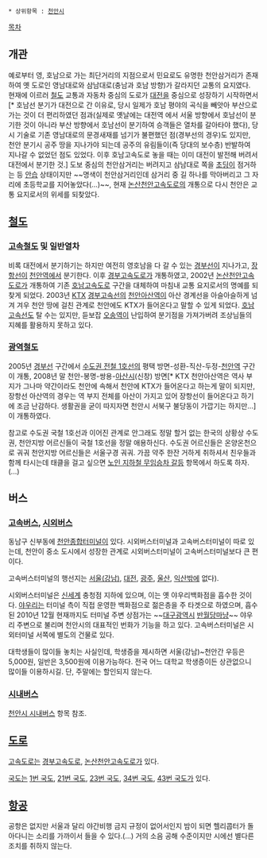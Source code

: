  * 상위항목 : [[천안시]]

[[목차]]
== 개관 ==
예로부터 영, 호남으로 가는 최단거리의 지점으로서 민요로도 유명한 천안삼거리가 존재하여 옛 도로인 영남대로와 삼남대로(충남과 호남 방향)가 갈라지던 교통의 요지였다. 현재에 이르러 [[철도]] 교통과 자동차 중심의 도로가 [[대전광역시|대전]]을 중심으로 성장하기 시작하면서[* 호남선 분기가 대전으로 간 이유로, 당시 일제가 호남 평야의 곡식을 빼앗아 부산으로 가는 것이 더 편리하였던 점과(실제로 옛날에는 대전역 에서 서울 방향에서 호남선이 분기한 것이 아니라 부산 방향에서 호남선이 분기하여 승객들은 열차를 갈아타야 했다), 당시 기술로 기존 영남대로의 문경새재를 넘기가 불편했던 점(경부선의 경우)도 있지만, 천안 분기시 공주 땅을 지나가야 되는데 공주의 유림들이(즉 당대의 보수층) 반발하여 지나갈 수 없었던 점도 있었다. 이후 호남고속도로 놓을 때는 이미 대전이 발전해 버려서 대전에서 분기한 것.] 도보 중심의 천안삼거리는 버려지고 삼남대로 쪽을 [[초딩]]이 점거하는 등 [[안습]] 상태이지만 ~~명색이 천안삼거리인데 삼거리 중 길 하나를 막아버리고 그 자리에 초등학교를 지어놓았다(...)~~, 현재 [[논산천안고속도로]]의 개통으로 다시 천안은 교통 요지로서의 위세를 되찾았다.

== [[철도]] ==
=== [[고속철도]] 및 일반열차 ===
비록 대전에서 분기하기는 하지만 여전히 영호남을 다 갈 수 있는 [[경부선]]이 지나가고, [[장항선(철도)|장항선]]이 [[천안역]]에서 분기한다. 이후 [[경부고속도로]]가 개통하였고, 2002년 [[논산천안고속도로]]가 개통하여 기존 [[호남고속도로]] 구간을 대체하여 마침내 교통 요지로서의 명예를 되찾게 되었다. 2003년 [[KTX]] [[경부고속선]]의 [[천안아산역]]이 아산 경계선을 아슬아슬하게 넘겨 겨우 천안 땅에 걸친 관계로 천안에도 KTX가 들어온다고 말할 수 있게 되었다. [[호남고속선]]도 탈 수는 있지만, 듣보잡 [[오송역]]이 난입하여 분기점을 가져가버려 조상님들의 지혜를 활용하지 못하고 있다. 

=== [[광역철도]] ===
2005년 [[경부선]] 구간에서 [[수도권 전철 1호선]]의 평택 방면-성환-직산-두정-[[천안역]] 구간이 개통, 2008년 말 천안-봉명-쌍용-[[아산시]](신창) 방면[* KTX 천안아산역은 역사 부지가 그나마 약간이라도 천안에 속해서 천안에 KTX가 들어온다고 하는게 말이 되지만, 장항선 아산역의 경우는 역 부지 전체를 아산이 가지고 있어 장항선이 들어온다고 하기에 조금 난감하다. 생활권을 굳이 따지자면 천안시 서북구 불당동이 가깝기는 하지만...]이 개통하였다.

참고로 수도권 국철 1호선과 이어진 관계로 안그래도 정말 할거 없는 한국의 상황상 수도권, 천안지방 어르신들이 국철 1호선을 정말 애용하신다. 수도권 어르신들은 온양온천으로 궈궈 천안지방 어르신들은 서울구경 궈궈. 가끔 약주 한잔 거하게 취하셔서 친우들과 함께 타시는데 태클을 걸고 싶으면 [[노인 지하철 무임승차 갈등]] 항목에서 하도록 하자.(...)

== 버스 ==
=== [[고속버스]], [[시외버스]] ===
동남구 신부동에 [[천안종합터미널]]이 있다. 시외버스터미널과 고속버스터미널이 따로 있는데, 천안이 중소 도시에서 성장한 관계로 시외버스터미널이 고속버스터미널보다 큰 편이다.

고속버스터미널의 행선지는 [[서울고속버스터미널|서울(강남)]], [[대전복합터미널|대전]], [[유스퀘어|광주]], [[울산고속버스터미널|울산]], [[익산고속버스터미널|익산]]밖에 없다).

시외버스터미널은 [[신세계(기업)|신세계]] 충청점 지하에 있으며, 이는 옛 야우리백화점을 흡수한 것이다. [[야우리]]는 터미널 측이 직접 운영한 백화점으로 젊은층을 주 타겟으로 하였으며, 흡수된 2010년 12월 현재까지도 터미널 주변 상점가는 ~~[[대구광역시]] [[반월당]]마냥~~ 야우리 주변으로 불리며 천안시의 대표적인 번화가 기능을 하고 있다. 고속버스터미널은 시외터미널 서쪽에 별도의 건물로 있다.

대학생들이 많이들 놓치는 사실인데, 학생증을 제시하면 서울(강남)~천안간 우등은 5,000원, 일반은 3,500원에 이용가능하다. 전국 어느 대학교 학생증이든 상관없으니 많이들 이용하시길. 단, 주말에는 할인되지 않는다.

=== [[시내버스]] ===
[[천안시 시내버스]] 항목 참조.

== [[도로]] ==
[[고속도로]]는 [[경부고속도로]], [[논산천안고속도로]]가 있다.

[[국도]]는 [[1번 국도]], [[21번 국도]], [[23번 국도]], [[34번 국도]], [[43번 국도]]가 있다.

== [[항공]] ==
공항은 없지만 서울과 달리 야간비행 금지 규정이 없어서인지 밤이 되면 헬리콥터가 돌아다니는 소리를 가까이서 들을 수 있다.(…) 거의 소음 공해 수준이지만 시에선 별다른 조치를 취하지 않는다.

